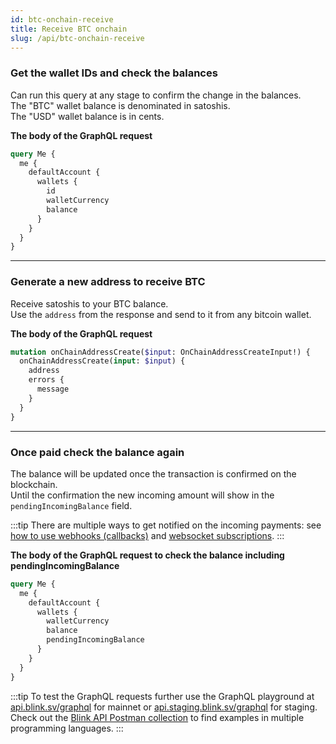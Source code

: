 ```yaml
---
id: btc-onchain-receive
title: Receive BTC onchain
slug: /api/btc-onchain-receive
---
```



<AuthProvider>

  <SetApiEndpoint />

  <SetAuthToken />

### Get the wallet IDs and check the balances

Can run this query at any stage to confirm the change in the balances.<br />
The "BTC" wallet balance is denominated in satoshis.<br />
The "USD" wallet balance is in cents.

**The body of the GraphQL request**

```graphql
query Me {
  me {
    defaultAccount {
      wallets {
        id
        walletCurrency
        balance
      }
    }
  }
}
```

  <GetWalletDataBtc />

---

### Generate a new address to receive BTC
Receive satoshis to your BTC balance.<br />
Use the `address` from the response and send to it from any bitcoin wallet.

**The body of the GraphQL request**

```graphql
mutation onChainAddressCreate($input: OnChainAddressCreateInput!) {
  onChainAddressCreate(input: $input) {
    address
    errors {
      message
    }
  }
}
```

  <OnChainAddressCreateBtc />

---

### Once paid check the balance again

The balance will be updated once the transaction is confirmed on the blockchain.<br />
Until the confirmation the new incoming amount will show in the `pendingIncomingBalance` field.

:::tip
There are multiple ways to get notified on the incoming payments: see [how to use webhooks (callbacks)](webhooks.md) and [websocket subscriptions](websocket.md).
:::

**The body of the GraphQL request to check the balance including pendingIncomingBalance**

```graphql
query Me {
  me {
    defaultAccount {
      wallets {
        walletCurrency
        balance
        pendingIncomingBalance
      }
    }
  }
}
```

  <GetBalanceWithPending />

</AuthProvider>

:::tip
To test the GraphQL requests further use the GraphQL playground at [api.blink.sv/graphql](https://api.blink.sv/graphql) for mainnet or [api.staging.blink.sv/graphql](https://api.staging.blink.sv/graphql) for staging.<br />
Check out the [Blink API Postman collection](https://documenter.getpostman.com/view/29391384/2s9YCAQq3z#ac3751d8-c116-408b-9129-d6e365da590b) to find examples in multiple programming languages.
:::
